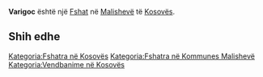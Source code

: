 {{Fshat në Kosovës
 | Emri                = Varigoc
| sqi_N_name = Varigoc
| sqi_N_FULL_NAME_RO = Varigoc
| sqi_N_FULL_NAME_ND_RO = Varigoc
| sqi_N_SORT_NAME_RG = VARIGOC
| sqi_N_FULL_NAME_RG = Varigoc
| sqi_N_FULL_NAME_ND_RG = Varigoc
| sqi_V_name = Varigovë
| sqi_V_FULL_NAME_RO = Varigovë Varigovc
| sqi_V_FULL_NAME_ND_RO = Varigove Varigovc
| sqi_V_SORT_NAME_RG = VARIGOVE VARIGOVC
| sqi_V_FULL_NAME_RG = Varigovë Varigovc
| sqi_V_FULL_NAME_ND_RG = Varigove Varigovc
| srp_N_name = Varigovce
| srp_N_FULL_NAME_RO = Varigovce
| srp_N_FULL_NAME_ND_RO = Varigovce
| srp_N_SORT_NAME_RG = VARIGOVCE
| srp_N_FULL_NAME_RG = Varigovce
| srp_N_FULL_NAME_ND_RG = Varigovce
| srp_NS_name = Вариговце
| srp_NS_FULL_NAME_RO = Вариговце
| srp_NS_FULL_NAME_ND_RO = Вариговце
| srp_NS_SORT_NAME_RG = ВАРИГОВЦЕ
| srp_NS_FULL_NAME_RG = Вариговце
| srp_NS_FULL_NAME_ND_RG = Вариговце

 | Emri (Rasa dhanore) = 
 | Figura              = 
 | Shteti              = Kosovo
 | Komuna              = Malishevë
 | Kodi postar         = 
 | Sipërfaqja          = 

 | Popullsia           = 

 | Regj. i popullsisë  = 
 | Dend. e popullsisë  = 
 | Faqja zyrtare       = 
 <!--- Koordinatat ----> 
 | Gjerësia            = 42.481944
 | Gjatësia            = 21.021389
 | Lartësia            = 
}}
'''Varigoc''' është një [[Fshat]] në [[Malishevë]] të [[Kosovës]].

<!-- == Gjeografia == -->
<!-- == Historia == -->
<!-- == Demografia == -->
== Shih edhe ==
{{Komuna Malishevë}}
{{Kosovo-Administrata-Cung}}

[[Kategoria:Fshatra në Kosovës]]
[[Kategoria:Fshatra në Kommunes Malishevë]]
[[Kategoria:Vendbanime në Kosovës]]